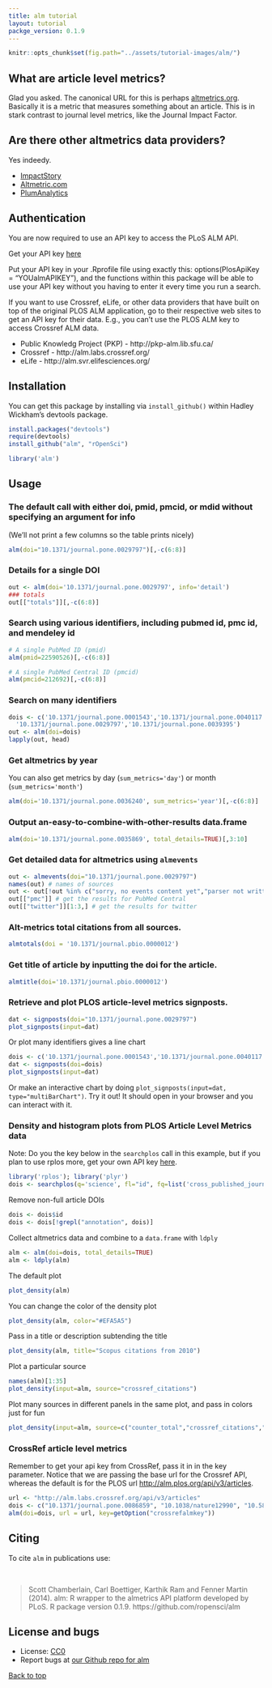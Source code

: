 ```yaml
---
title: alm tutorial
layout: tutorial
packge_version: 0.1.9
---
```


```r
knitr::opts_chunk$set(fig.path="../assets/tutorial-images/alm/")
```

## What are article level metrics?

Glad you asked. The canonical URL for this is perhaps [altmetrics.org](http://altmetrics.org/manifesto/). Basically it is a metric that measures something about an article. This is in stark contrast to journal level metrics, like the Journal Impact Factor.

## Are there other altmetrics data providers?

Yes indeedy.

+ [ImpactStory](http://impactstory.it/)
+ [Altmetric.com](http://altmetric.com/)
+ [PlumAnalytics](http://www.plumanalytics.com/)

## Authentication

You are now required to use an API key to access the PLoS ALM API.

Get your API key [here](http://alm.plos.org/)

Put your API key in your .Rprofile file using exactly this:
options(PlosApiKey = "YOUalmAPIKEY"),
and the functions within this package will be able to use your API key without you having to enter it every time you run a search.

If you want to use Crossref, eLife, or other data providers that have built on top of the original PLOS ALM application, go to their respective web sites to get an API key for their data. E.g., you can't use the PLOS ALM key to access Crossref ALM data.

* Public Knowledg Project (PKP) - http://pkp-alm.lib.sfu.ca/
* Crossref - http://alm.labs.crossref.org/
* eLife - http://alm.svr.elifesciences.org/

<section id="installation">

## Installation

You can get this package by installing via `install_github()` within Hadley Wickham's devtools package.


```r
install.packages("devtools")
require(devtools)
install_github("alm", "rOpenSci")
```



```r
library('alm')
```

<section id="usage">

## Usage

### The default call with either doi, pmid, pmcid, or mdid without specifying an argument for info

(We'll not print a few columns so the table prints nicely)

```r
alm(doi="10.1371/journal.pone.0029797")[,-c(6:8)]
```


### Details for a single DOI

```r
out <- alm(doi='10.1371/journal.pone.0029797', info='detail')
### totals
out[["totals"]][,-c(6:8)]
```

### Search using various identifiers, including pubmed id, pmc id, and mendeley id

```r
# A single PubMed ID (pmid)
alm(pmid=22590526)[,-c(6:8)]

# A single PubMed Central ID (pmcid)
alm(pmcid=212692)[,-c(6:8)]
```


### Search on many identifiers

```r
dois <- c('10.1371/journal.pone.0001543','10.1371/journal.pone.0040117',
  '10.1371/journal.pone.0029797','10.1371/journal.pone.0039395')
out <- alm(doi=dois)
lapply(out, head)
```

### Get altmetrics by year

You can also get metrics by day (`sum_metrics='day'`) or month (`sum_metrics='month'`)

```r
alm(doi='10.1371/journal.pone.0036240', sum_metrics='year')[,-c(6:8)]
```

### Output an-easy-to-combine-with-other-results data.frame

```r
alm(doi='10.1371/journal.pone.0035869', total_details=TRUE)[,3:10]
```

### Get detailed data for altmetrics using `almevents`

```r
out <- almevents(doi="10.1371/journal.pone.0029797")
names(out) # names of sources
out <- out[!out %in% c("sorry, no events content yet","parser not written yet")] # remove those with no data
out[["pmc"]] # get the results for PubMed Central
out[["twitter"]][1:3,] # get the results for twitter
```

### Alt-metrics total citations from all sources.

```r
almtotals(doi = '10.1371/journal.pbio.0000012')
```

### Get title of article by inputting the doi for the article.

```r
almtitle(doi='10.1371/journal.pbio.0000012')
```


### Retrieve and plot PLOS article-level metrics signposts.

```r
dat <- signposts(doi="10.1371/journal.pone.0029797")
plot_signposts(input=dat)
```

Or plot many identifiers gives a line chart

```r
dois <- c('10.1371/journal.pone.0001543','10.1371/journal.pone.0040117','10.1371/journal.pone.0029797','10.1371/journal.pone.0039395')
dat <- signposts(doi=dois)
plot_signposts(input=dat)
```

Or make an interactive chart by doing `plot_signposts(input=dat, type="multiBarChart")`. Try it out! It should open in your browser and you can interact with it.

### Density and histogram plots from PLOS Article Level Metrics data

Note: Do you the key below in the `searchplos` call in this example, but if you plan to use rplos more, get your own API key [here](http://api.plos.org/).

```r
library('rplos'); library('plyr')
dois <- searchplos(q='science', fl="id", fq=list('cross_published_journal_key:PLoSONE', 'doc_type:full', 'publication_date:[2010-01-01T00:00:00Z TO 2010-12-31T23:59:59Z]'), limit=200)
```

Remove non-full article DOIs

```r
dois <- dois$id
dois <- dois[!grepl("annotation", dois)]
```

Collect altmetrics data and combine to a `data.frame` with `ldply`

```r
alm <- alm(doi=dois, total_details=TRUE)
alm <- ldply(alm)
```

The default plot

```r
plot_density(alm)
```

You can change the color of the density plot

```r
plot_density(alm, color="#EFA5A5")
```

Pass in a title or description subtending the title

```r
plot_density(alm, title="Scopus citations from 2010")
```

Plot a particular source

```r
names(alm)[1:35]
plot_density(input=alm, source="crossref_citations")
```

Plot many sources in different panels in the same plot, and pass in colors just for fun

```r
plot_density(input=alm, source=c("counter_total","crossref_citations","twitter_total"), color=c("#83DFB4","#EFA5A5","#B2C9E4"))
```

### CrossRef article level metrics

Remember to get your api key from CrossRef, pass it in in the key parameter. Notice that we are passing the base url for the Crossref API, whereas the default is for the PLOS url [http://alm.plos.org/api/v3/articles](http://alm.plos.org/api/v3/articles).

```r
url <- "http://alm.labs.crossref.org/api/v3/articles"
dois <- c("10.1371/journal.pone.0086859", "10.1038/nature12990", "10.5860/choice.51-3037")
alm(doi=dois, url = url, key=getOption("crossrefalmkey"))
```

<section id="citing">

## Citing

To cite `alm` in publications use:

<br>

> Scott Chamberlain, Carl Boettiger, Karthik Ram and Fenner Martin (2014). alm: R wrapper to the almetrics API platform developed by PLoS. R package version 0.1.9. https://github.com/ropensci/alm

<section id="license_bugs">

## License and bugs

* License: [CC0](http://creativecommons.org/choose/zero/)
* Report bugs at [our Github repo for alm](https://github.com/ropensci/alm/issues?state=open)

[Back to top](#top)
